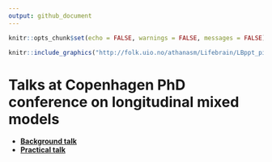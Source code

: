 ```yaml
---
output: github_document
---
```


```r
knitr::opts_chunk$set(echo = FALSE, warnings = FALSE, messages = FALSE)
```

```r
knitr::include_graphics("http://folk.uio.no/athanasm/Lifebrain/LBppt_picture.jpg")
```

# Talks at Copenhagen PhD conference on longitudinal mixed models
- **[Background talk](https://athanasiamo.github.io/CPH_presentation/background-talk.html)**  
- **[Practical talk](https://athanasiamo.github.io/CPH_presentation/practical-talk.html)**  


